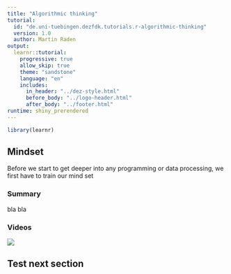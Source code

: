 ```yaml
---
title: "Algorithmic thinking"
tutorial:
  id: "de.uni-tuebingen.dezfdk.tutorials.r-algorithmic-thinking"
  version: 1.0
  author: Martin Raden
output: 
  learnr::tutorial:
    progressive: true
    allow_skip: true
    theme: "sandstone"
    language: "en"
    includes:
      in_header: "../dez-style.html"
      before_body: "../logo-header.html"
      after_body: "../footer.html"
runtime: shiny_prerendered
---
```

  
```r
library(learnr)
```

## Mindset

Before we start to get deeper into any programming or data processing, we first have to train our mind set

### Summary

bla bla

### Videos

![](https://youtu.be/_TWsmF8l418)

## Test next section

